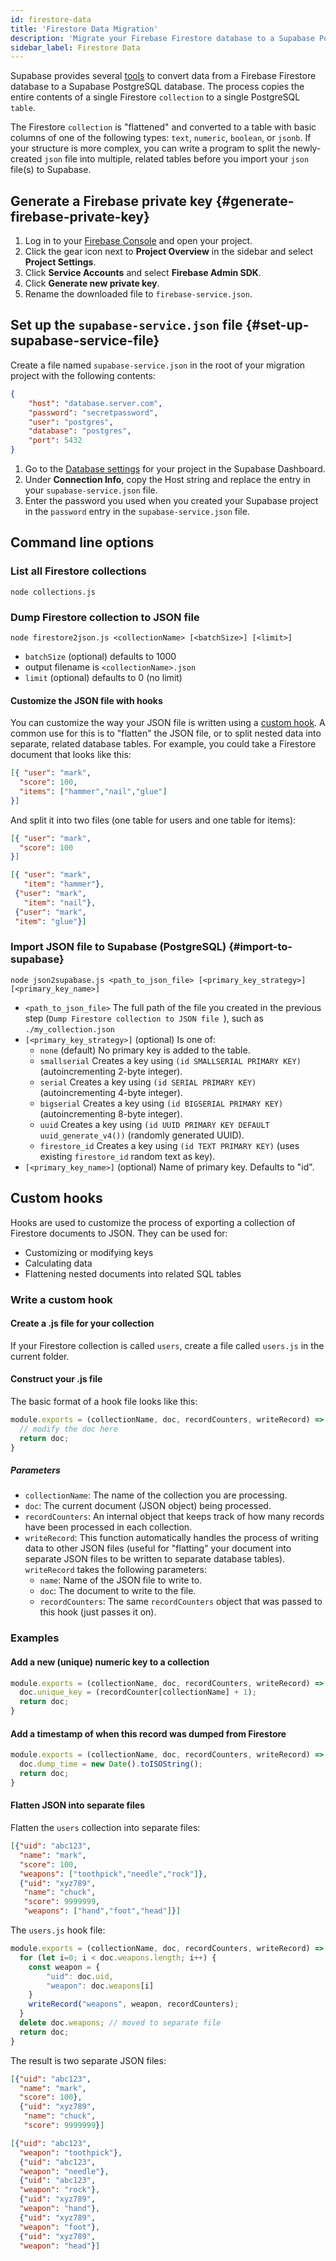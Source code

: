 ```yaml
---
id: firestore-data
title: 'Firestore Data Migration'
description: 'Migrate your Firebase Firestore database to a Supabase Postgres database.'
sidebar_label: Firestore Data
---
```


Supabase provides several [tools](https://github.com/supabase-community/firebase-to-supabase/tree/main/firestore) to convert data from a Firebase Firestore database to a Supabase PostgreSQL database. The process copies the entire contents of a single Firestore `collection` to a single PostgreSQL `table`.

The Firestore `collection` is "flattened" and converted to a table with basic columns of one of the following types: `text`, `numeric`, `boolean`, or `jsonb`.  If your structure is more complex, you can write a program to split the newly-created `json` file into multiple, related tables before you import your `json` file(s) to Supabase.

## Generate a Firebase private key {#generate-firebase-private-key}

1. Log in to your [Firebase Console](https://console.firebase.google.com/project) and open your project.
1. Click the gear icon next to **Project Overview** in the sidebar and select **Project Settings**.
1. Click **Service Accounts** and select **Firebase Admin SDK**.
1. Click **Generate new private key**.
1. Rename the downloaded file to `firebase-service.json`.

## Set up the `supabase-service.json` file {#set-up-supabase-service-file}

Create a file named `supabase-service.json` in the root of your migration project with the following contents:
```json
{
    "host": "database.server.com",
    "password": "secretpassword",
    "user": "postgres",
    "database": "postgres",
    "port": 5432
}
```
1. Go to the [Database settings](https://app.supabase.com/project/_/settings/database) for your project in the Supabase Dashboard.
1. Under **Connection Info**, copy the Host string and replace the entry in your `supabase-service.json` file.
1. Enter the password you used when you created your Supabase project in the `password` entry in the `supabase-service.json` file.

## Command line options

### List all Firestore collections
`node collections.js`

### Dump Firestore collection to JSON file
`node firestore2json.js <collectionName> [<batchSize>] [<limit>]`

* `batchSize` (optional) defaults to 1000
* output filename is `<collectionName>.json`
* `limit` (optional) defaults to 0 (no limit)

#### Customize the JSON file with hooks

You can customize the way your JSON file is written using a [custom hook](#custom-hooks). A common use for this is to "flatten" the JSON file, or to split nested data into separate, related database tables. For example, you could take a Firestore document that looks like this:

```json title="Firestore document"
[{ "user": "mark",
  "score": 100,
  "items": ["hammer","nail","glue"]
}]
```
And split it into two files (one table for users and one table for items):

```json title="Users table"
[{ "user": "mark",
  "score": 100
}]
```

```json title="Items table"
[{ "user": "mark",
   "item": "hammer"},
 {"user": "mark",
   "item": "nail"},
 {"user": "mark",
 "item": "glue"}]
```

### Import JSON file to Supabase (PostgreSQL) {#import-to-supabase}

`node json2supabase.js <path_to_json_file> [<primary_key_strategy>] [<primary_key_name>]`

* `<path_to_json_file>` The full path of the file you created in the previous step (`Dump Firestore collection to JSON file
`), such as `./my_collection.json`
* `[<primary_key_strategy>]` (optional) Is one of:
    * `none` (default) No primary key is added to the table.
    * `smallserial` Creates a key using `(id SMALLSERIAL PRIMARY KEY)` (autoincrementing 2-byte integer).
    * `serial` Creates a key using `(id SERIAL PRIMARY KEY)` (autoincrementing 4-byte integer).
    * `bigserial` Creates a key using `(id BIGSERIAL PRIMARY KEY)` (autoincrementing 8-byte integer).
    * `uuid` Creates a key using `(id UUID PRIMARY KEY DEFAULT uuid_generate_v4())` (randomly generated UUID).
    * `firestore_id` Creates a key using `(id TEXT PRIMARY KEY)` (uses existing `firestore_id` random text as key).
* `[<primary_key_name>]` (optional) Name of primary key. Defaults to "id".

## Custom hooks

Hooks are used to customize the process of exporting a collection of Firestore documents to JSON. They can be used for:

- Customizing or modifying keys
- Calculating data
- Flattening nested documents into related SQL tables

### Write a custom hook

#### Create a .js file for your collection

If your Firestore collection is called `users`, create a file called `users.js` in the current folder.

#### Construct your .js file

The basic format of a hook file looks like this:
```js
module.exports = (collectionName, doc, recordCounters, writeRecord) => {
  // modify the doc here
  return doc;
}
```

##### Parameters

- `collectionName`: The name of the collection you are processing.
- `doc`: The current document (JSON object) being processed.
- `recordCounters`: An internal object that keeps track of how many records have been processed in each collection.
- `writeRecord`: This function automatically handles the process of writing data to other JSON files (useful for "flatting" your document into separate JSON files to be written to separate database tables). `writeRecord` takes the following parameters:
    - `name`: Name of the JSON file to write to.
    - `doc`: The document to write to the file.
    - `recordCounters`: The same `recordCounters` object that was passed to this hook (just passes it on).

### Examples

#### Add a new (unique) numeric key to a collection

```js
module.exports = (collectionName, doc, recordCounters, writeRecord) => {
  doc.unique_key = (recordCounter[collectionName] + 1);
  return doc;
}
```

#### Add a timestamp of when this record was dumped from Firestore

```js
module.exports = (collectionName, doc, recordCounters, writeRecord) => {
  doc.dump_time = new Date().toISOString();
  return doc;
}
```

#### Flatten JSON into separate files

Flatten the `users` collection into separate files:

```json
[{"uid": "abc123",
  "name": "mark",
  "score": 100,
  "weapons": ["toothpick","needle","rock"]},
  {"uid": "xyz789",
   "name": "chuck",
   "score": 9999999,
   "weapons": ["hand","foot","head"]}]
```

The `users.js` hook file:

```js
module.exports = (collectionName, doc, recordCounters, writeRecord) => {
  for (let i=0; i < doc.weapons.length; i++) {
    const weapon = {
        "uid": doc.uid,
        "weapon": doc.weapons[i]
    }
    writeRecord("weapons", weapon, recordCounters);
  }
  delete doc.weapons; // moved to separate file 
  return doc;
}
```

The result is two separate JSON files:

```json title="users.json"
[{"uid": "abc123",
  "name": "mark",
  "score": 100},
  {"uid": "xyz789",
   "name": "chuck",
   "score": 9999999}]
```

```json title="weapons.json"
[{"uid": "abc123",
  "weapon": "toothpick"},
  {"uid": "abc123",
  "weapon": "needle"},  
  {"uid": "abc123",
  "weapon": "rock"},
  {"uid": "xyz789",
  "weapon": "hand"},
  {"uid": "xyz789",
  "weapon": "foot"},
  {"uid": "xyz789",
  "weapon": "head"}]
```
